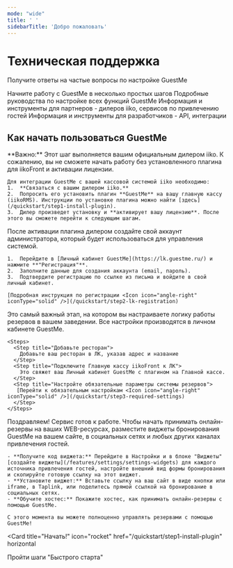 ```yaml
---
mode: "wide"
title: ' '
sidebarTitle: 'Добро пожаловать'
---
```


<div className="text-center">
  <h1 className="text-3xl font-bold">Техническая поддержка</h1>
  </div>
<div className="text-center">
  <p>Получите ответы на частые вопросы по настройке GuestMe</p>
</div>

<Columns cols={2}>
  <Card title="Быстрый старт" icon="rocket" href="/quickstart/quickstart">
    Начните работу с GuestMe в несколько простых шагов
  </Card>
  <Card title="Инструкции" href="/features-main" icon="book">
    Подробные руководства по настройке всех функций GuestMe
  </Card>
  <Card title="Для партнеров iiko" href="/partners" icon="handshake">
    Информация и инструменты для партнеров - дилеров iiko, сервисов по привлечению гостей
  </Card>
  <Card title="Для разработчиков" href="/developers" icon="code">
    Информация и инструменты для разработчиков - API, интеграции
  </Card>
</Columns>

## Как начать пользоваться GuestMe

<AccordionGroup>
  <Accordion title="Шаг 1: Установка плагина и активация лицензии (через дилера iiko)">
    <Warning>
      **Важно:** Этот шаг выполняется вашим официальным дилером iiko. К сожалению, вы не сможете начать работу без установленного плагина для iikoFront и активации лицензии.
    </Warning>
    
    Для интеграции GuestMe с вашей кассовой системой iiko необходимо:
    1.  **Связаться с вашим дилером iiko.**
    2.  Попросить его установить плагин **GuestMe** на вашу главную кассу (iikoRMS). Инструкции по установке плагина можно найти [здесь](/quickstart/step1-install-plugin).
    3.  Дилер произведет установку и **активирует вашу лицензию**. После этого вы сможете перейти к следующим шагам.
  </Accordion>

  <Accordion title="Шаг 2: Регистрация в личном кабинете GuestMe">
    После активации плагина дилером создайте свой аккаунт администратора, который будет использоваться для управления системой.
    
    1.  Перейдите в [Личный кабинет GuestMe](https://lk.guestme.ru/) и нажмите **"Регистрация"**.
    2.  Заполните данные для создания аккаунта (email, пароль).
    3.  Подтвердите регистрацию по ссылке из письма и войдите в свой личный кабинет.

    [Подробная инструкция по регистрации <Icon icon="angle-right" iconType="solid" />](/quickstart/step2-lk-registration)
  </Accordion>

  <Accordion title="Шаг 3: Обязательные настройки системы">
    Это самый важный этап, на котором вы настраиваете логику работы резервов в вашем заведении. Все настройки производятся в личном кабинете GuestMe.
    
    <Steps>
      <Step title="Добавьте ресторан">
        Добавьте ваш ресторан в ЛК, указав адрес и название
      </Step>
      <Step title="Подключите Главную кассу iikoFront к ЛК">
        Это свяжет ваш Личный кабинет GuestMe с плагином на Главной кассе.
      </Step>
      <Step title="Настройте обязательные параметры системы резервов">
       [Перейти к обязательным настройкам <Icon icon="angle-right" iconType="solid" />](/quickstart/step3-required-settings)
      </Step>
    </Steps>
  </Accordion>
  
  <Accordion title="Шаг 4: (опционально) Размещение виджета на сайте и в соц.сетях">
    Поздравляем! Сервис готов к работе. Чтобы начать принимать онлайн-резервы на ваших WEB-ресурсах, разместите виджеты бронирования GuestMe на вашем сайте, в социальных сетях и любых других каналах привлечения гостей.
    
    - **Получите код виджета:** Перейдите в Настройки и в блоке "Виджеты" [создайте виджеты](/features/settings/settings-widgets) для каждого источника привлечения гостей, настройте внешний вид формы бронирования и скопируйте готовую ссылку на этот виджет.
    - **Установите виджет:** Вставьте ссылку на ваш сайт в виде кнопки или iframe, в Taplink, или поделитесь прямой ссылкой на бронирование в социальных сетях.
    - **Обучите хостес:** Покажите хостес, как принимать онлайн-резервы с помощью GuestMe.
      
    С этого момента вы можете полноценно управлять резервами с помощью GuestMe!
  </Accordion>
</AccordionGroup>

<Card
  title="Начать!"
  icon="rocket"
  href="/quickstart/step1-install-plugin"
  horizontal
>
  Пройти шаги "Быстрого старта"
</Card>
